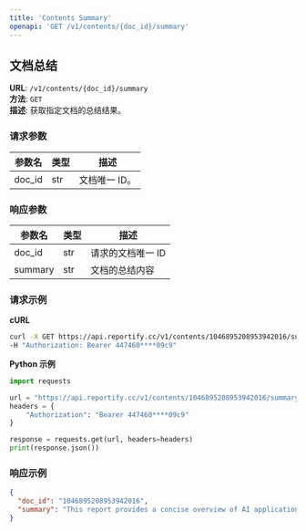 ```yaml
---
title: 'Contents Summary'
openapi: 'GET /v1/contents/{doc_id}/summary'
---
```


## 文档总结

**URL**: `/v1/contents/{doc_id}/summary`  
**方法**: `GET`  
**描述**: 获取指定文档的总结结果。

### 请求参数
| 参数名 | 类型 | 描述          |
|--------|------|---------------|
| doc_id | str  | 文档唯一 ID。 |

### 响应参数
| 参数名    | 类型 | 描述              |
|-----------|------|-------------------|
| doc_id    | str  | 请求的文档唯一 ID |
| summary   | str  | 文档的总结内容    |

### 请求示例

**cURL**
```bash
curl -X GET https://api.reportify.cc/v1/contents/1046895208953942016/summary \
-H "Authorization: Bearer 447460****09c9"
```

**Python 示例**
```python
import requests

url = "https://api.reportify.cc/v1/contents/1046895208953942016/summary"
headers = {
    "Authorization": "Bearer 447460****09c9"
}

response = requests.get(url, headers=headers)
print(response.json())
```

### 响应示例
```json
{
  "doc_id": "1046895208953942016",
  "summary": "This report provides a concise overview of AI applications in the finance sector, highlighting recent advancements and market impacts."
}
```

